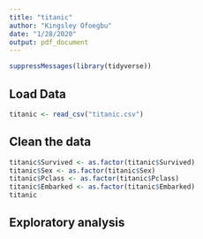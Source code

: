 ```yaml
---
title: "titanic"
author: "Kingsley Ofoegbu"
date: "1/28/2020"
output: pdf_document
---
```


```r
suppressMessages(library(tidyverse))
```
## Load Data
```r
titanic <- read_csv("titanic.csv")
```
## Clean the data
```r
titanic$Survived <- as.factor(titanic$Survived)
titanic$Sex <- as.factor(titanic$Sex)
titanic$Pclass <- as.factor(titanic$Pclass)
titanic$Embarked <- as.factor(titanic$Embarked)
titanic
```
## Exploratory analysis
```r

```

